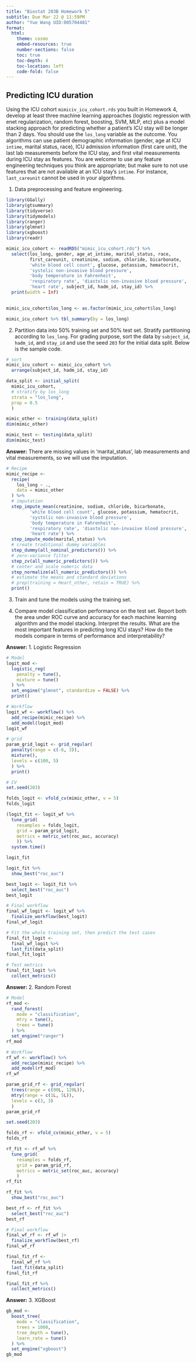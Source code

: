 ```yaml
---
title: "Biostat 203B Homework 5"
subtitle: Due Mar 22 @ 11:59PM
author: "Yue Wang UID:005704481"
format:
  html:
    theme: cosmo
    embed-resources: true
    number-sections: false
    toc: true
    toc-depth: 4
    toc-location: left
    code-fold: false
---
```


## Predicting ICU duration

Using the ICU cohort `mimiciv_icu_cohort.rds` you built in Homework 4, develop at least three machine learning approaches (logistic regression with enet regularization, random forest, boosting, SVM, MLP, etc) plus a model stacking approach for predicting whether a patient's ICU stay will be longer than 2 days. You should use the `los_long` variable as the outcome. You algorithms can use patient demographic information (gender, age at ICU `intime`, marital status, race), ICU admission information (first care unit), the last lab measurements before the ICU stay, and first vital measurements during ICU stay as features. You are welcome to use any feature engineering techniques you think are appropriate; but make sure to not use features that are not available at an ICU stay's `intime`. For instance, `last_careunit` cannot be used in your algorithms. 

1. Data preprocessing and feature engineering.

```r
library(GGally)
library(gtsummary)
library(tidyverse)
library(tidymodels)
library(ranger)
library(glmnet)
library(xgboost)
library(readr)

```

```r
mimic_icu_cohort <- readRDS("mimic_icu_cohort.rds") %>%
  select(los_long, gender, age_at_intime, marital_status, race, 
         first_careunit, creatinine, sodium, chloride, bicarbonate,
         'white blood cell count', glucose, potassium, hematocrit, 
         'systolic non-invasive blood pressure', 
         'body temperature in Fahrenheit',
         'respiratory rate', 'diastolic non-invasive blood pressure', 
         'heart rate', subject_id, hadm_id, stay_id) %>% 
  print(width = Inf)
  
```
```r
mimic_icu_cohort$los_long <- as.factor(mimic_icu_cohort$los_long)

```

```r
mimic_icu_cohort %>% tbl_summary(by = los_long)
```

2. Partition data into 50% training set and 50% test set. Stratify partitioning according to `los_long`. For grading purpose, sort the data by `subject_id`, `hadm_id`, and `stay_id` and use the seed `203` for the initial data split. Below is the sample code.

```r
# sort
mimic_icu_cohort <- mimic_icu_cohort %>%
  arrange(subject_id, hadm_id, stay_id)

data_split <- initial_split(
  mimic_icu_cohort, 
  # stratify by los_long
  strata = "los_long", 
  prop = 0.5
  )

```

```r
mimic_other <- training(data_split)
dim(mimic_other)
```

```r
mimic_test <- testing(data_split)
dim(mimic_test)
```
**Answer:** There are missing values in 'marital_status', lab measurements and
vital measurements, so we will use the imputation.
```r
# Recipe
mimic_recipe <- 
  recipe(
    los_long ~ ., 
    data = mimic_other
  ) %>%
  # imputation 
  step_impute_mean(creatinine, sodium, chloride, bicarbonate,
         'white blood cell count', glucose, potassium, hematocrit, 
         'systolic non-invasive blood pressure', 
         'body temperature in Fahrenheit',
         'respiratory rate', 'diastolic non-invasive blood pressure', 
         'heart rate') %>%
  step_impute_mode(marital_status) %>%
  # create traditional dummy variables
  step_dummy(all_nominal_predictors()) %>%
  # zero-variance filter
  step_zv(all_numeric_predictors()) %>%
  # center and scale numeric data
  step_normalize(all_numeric_predictors()) %>%
  # estimate the means and standard deviations
  # prep(training = Heart_other, retain = TRUE) %>%
  print()

```
3. Train and tune the models using the training set.

4. Compare model classification performance on the test set. Report both the area under ROC curve and accuracy for each machine learning algorithm and the model stacking. Interpret the results. What are the most important features in predicting long ICU stays? How do the models compare in terms of performance and interpretability?

**Answer:** 1. Logistic Regression
```r
# Model
logit_mod <- 
  logistic_reg(
    penalty = tune(), 
    mixture = tune()
  ) %>% 
  set_engine("glmnet", standardize = FALSE) %>%
  print()
```

```r
# Workflow
logit_wf <- workflow() %>%
  add_recipe(mimic_recipe) %>%
  add_model(logit_mod)
logit_wf
```

```r
# grid
param_grid_logit <- grid_regular(
  penalty(range = c(-6, 3)), 
  mixture(),
  levels = c(100, 5)
  ) %>%
  print()

```

```r
# CV
set.seed(203)

folds_logit <- vfold_cv(mimic_other, v = 5)
folds_logit

```

```r
(logit_fit <- logit_wf %>%
  tune_grid(
    resamples = folds_logit,
    grid = param_grid_logit,
    metrics = metric_set(roc_auc, accuracy)
    )) %>%
  system.time()

```

```r
logit_fit
```

```r
logit_fit %>%
  show_best("roc_auc")
```

```r
best_logit <- logit_fit %>%
  select_best("roc_auc")
best_logit
```

```r
# Final workflow
final_wf_logit <- logit_wf %>%
  finalize_workflow(best_logit)
final_wf_logit
```

```r
# Fit the whole training set, then predict the test cases
final_fit_logit <- 
  final_wf_logit %>%
  last_fit(data_split)
final_fit_logit
```

```r
# Test metrics
final_fit_logit %>%
  collect_metrics()
```

**Answer:** 2. Random Forest
```r
# Model
rf_mod <- 
  rand_forest(
    mode = "classification",
    mtry = tune(),
    trees = tune()
  ) %>%
  set_engine("ranger")
rf_mod

```

```r
# Workflow
rf_wf <- workflow() %>%
  add_recipe(mimic_recipe) %>%
  add_model(rf_mod)
rf_wf

```

```r
param_grid_rf <- grid_regular(
  trees(range = c(80L, 120L)), 
  mtry(range = c(1L, 5L)),
  levels = c(3, 3)
  )
param_grid_rf
```

```r
set.seed(203)

folds_rf <- vfold_cv(mimic_other, v = 5)
folds_rf

```

```r
rf_fit <- rf_wf %>%
  tune_grid(
    resamples = folds_rf,
    grid = param_grid_rf,
    metrics = metric_set(roc_auc, accuracy)
    )
rf_fit

```

```r
rf_fit %>%
  show_best("roc_auc")

```

```r
best_rf <- rf_fit %>%
  select_best("roc_auc")
best_rf
```

```r
# Final workflow
final_wf_rf <- rf_wf |>
  finalize_workflow(best_rf)
final_wf_rf

```

```r
final_fit_rf <- 
  final_wf_rf %>%
  last_fit(data_split)
final_fit_rf
```

```r
final_fit_rf %>% 
  collect_metrics()
```


**Answer:** 3. XGBoost
```r
gb_mod <- 
  boost_tree(
    mode = "classification",
    trees = 1000, 
    tree_depth = tune(),
    learn_rate = tune()
  ) %>% 
  set_engine("xgboost")
gb_mod
```

